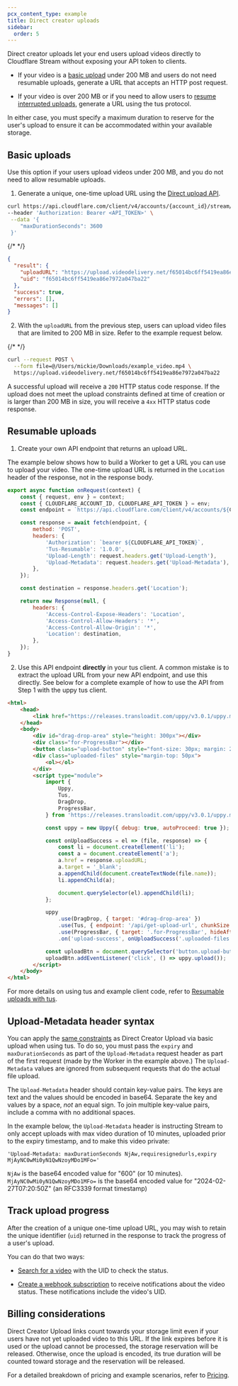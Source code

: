 ```yaml
---
pcx_content_type: example
title: Direct creator uploads
sidebar:
  order: 5
---
```


Direct creator uploads let your end users upload videos directly to Cloudflare Stream without exposing your API token to clients.

- If your video is a [basic upload](/stream/uploading-videos/direct-creator-uploads/#basic-uploads) under 200 MB and users do not need resumable uploads, generate a URL that accepts an HTTP post request.

- If your video is over 200 MB or if you need to allow users to [resume interrupted uploads](/stream/uploading-videos/direct-creator-uploads/#resumable-uploads), generate a URL using the tus protocol.

In either case, you must specify a maximum duration to reserve for the user's upload to ensure it can be accommodated within your available storage.

## Basic uploads

Use this option if your users upload videos under 200 MB, and you do not need to allow resumable uploads.

1. Generate a unique, one-time upload URL using the [Direct upload API](/api/operations/stream-videos-upload-videos-via-direct-upload-ur-ls). 

```sh title="Generate upload"
curl https://api.cloudflare.com/client/v4/accounts/{account_id}/stream/direct_upload \
--header 'Authorization: Bearer <API_TOKEN>' \
 --data '{
    "maxDurationSeconds": 3600
 }'
```

{/* <!-- videodelivery.net is correct domain. See STREAM-4364 --> */}

```json output {3}
{
  "result": {
    "uploadURL": "https://upload.videodelivery.net/f65014bc6ff5419ea86e7972a047ba22",
    "uid": "f65014bc6ff5419ea86e7972a047ba22"
  },
  "success": true,
  "errors": [],
  "messages": []
}
```

2. With the `uploadURL` from the previous step, users can upload video files that are limited to 200 MB in size. Refer to the example request below.

{/* <!-- videodelivery.net is correct domain. See STREAM-4364 --> */}

```bash {3} title="Upload a video to the unique one-time upload URL" 
curl --request POST \
  --form file=@/Users/mickie/Downloads/example_video.mp4 \
  https://upload.videodelivery.net/f65014bc6ff5419ea86e7972a047ba22
```

A successful upload will receive a `200` HTTP status code response. If the upload does not meet
the upload constraints defined at time of creation or is larger than 200 MB in size, you will receive a `4xx` HTTP status code response.

## Resumable uploads

1. Create your own API endpoint that returns an upload URL.

The example below shows how to build a Worker to get a URL you can use to upload your video. The one-time upload URL is returned in the `Location` header of the response, not in the response body.

```javascript {23} title="Example API endpoint"
export async function onRequest(context) {
	const { request, env } = context;
	const { CLOUDFLARE_ACCOUNT_ID, CLOUDFLARE_API_TOKEN } = env;
	const endpoint = `https://api.cloudflare.com/client/v4/accounts/${CLOUDFLARE_ACCOUNT_ID}/stream?direct_user=true`;

	const response = await fetch(endpoint, {
		method: 'POST',
		headers: {
			'Authorization': `bearer ${CLOUDFLARE_API_TOKEN}`,
			'Tus-Resumable': '1.0.0',
			'Upload-Length': request.headers.get('Upload-Length'),
			'Upload-Metadata': request.headers.get('Upload-Metadata'),
		},
	});

	const destination = response.headers.get('Location');

	return new Response(null, {
		headers: {
			'Access-Control-Expose-Headers': 'Location',
			'Access-Control-Allow-Headers': '*',
			'Access-Control-Allow-Origin': '*',
			'Location': destination,
		},
	});
}
```

2. Use this API endpoint **directly** in your tus client. A common mistake is to extract the upload URL from your new API endpoint, and use this directly. See below for a complete example of how to use the API from Step 1 with the uppy tus client.

```html {35} title="Upload a video using the uppy tus client"
<html>
	<head>
		<link href="https://releases.transloadit.com/uppy/v3.0.1/uppy.min.css" rel="stylesheet" />
	</head>
	<body>
		<div id="drag-drop-area" style="height: 300px"></div>
		<div class="for-ProgressBar"></div>
		<button class="upload-button" style="font-size: 30px; margin: 20px">Upload</button>
		<div class="uploaded-files" style="margin-top: 50px">
			<ol></ol>
		</div>
		<script type="module">
			import {
				Uppy,
				Tus,
				DragDrop,
				ProgressBar,
			} from 'https://releases.transloadit.com/uppy/v3.0.1/uppy.min.mjs';

			const uppy = new Uppy({ debug: true, autoProceed: true });

			const onUploadSuccess = el => (file, response) => {
				const li = document.createElement('li');
				const a = document.createElement('a');
				a.href = response.uploadURL;
				a.target = '_blank';
				a.appendChild(document.createTextNode(file.name));
				li.appendChild(a);

				document.querySelector(el).appendChild(li);
			};

			uppy
				.use(DragDrop, { target: '#drag-drop-area' })
				.use(Tus, { endpoint: '/api/get-upload-url', chunkSize: 150 * 1024 * 1024 })
				.use(ProgressBar, { target: '.for-ProgressBar', hideAfterFinish: false })
				.on('upload-success', onUploadSuccess('.uploaded-files ol'));

			const uploadBtn = document.querySelector('button.upload-button');
			uploadBtn.addEventListener('click', () => uppy.upload());
		</script>
	</body>
</html>
```

For more details on using tus and example client code, refer to [Resumable uploads with tus](/stream/uploading-videos/upload-video-file/#resumable-uploads-with-tus-for-large-files).

## Upload-Metadata header syntax

You can apply the [same constraints](/api/operations/stream-videos-upload-videos-via-direct-upload-ur-ls) as Direct Creator Upload via basic upload when using tus. To do so, you must pass the `expiry` and `maxDurationSeconds` as part of the `Upload-Metadata` request header as part of the first request (made by the Worker in the example above.) The `Upload-Metadata` values are ignored from subsequent requests that do the actual file upload.

The `Upload-Metadata` header should contain key-value pairs. The keys are text and the values should be encoded in base64. Separate the key and values by a space, *not* an equal sign. To join multiple key-value pairs, include a comma with no additional spaces.

In the example below, the `Upload-Metadata` header is instructing Stream to only accept uploads with max video duration of 10 minutes, uploaded prior to the expiry timestamp, and to make this video private:

`'Upload-Metadata: maxDurationSeconds NjAw,requiresignedurls,expiry MjAyNC0wMi0yN1QwNzoyMDo1MFo='`

`NjAw` is the base64 encoded value for "600" (or 10 minutes).
`MjAyNC0wMi0yN1QwNzoyMDo1MFo=` is the base64 encoded value for "2024-02-27T07:20:50Z" (an RFC3339 format timestamp)

## Track upload progress

After the creation of a unique one-time upload URL, you may wish to retain the unique identifier (`uid`) returned in the response to track the progress of a user's upload.

You can do that two ways:

- [Search for a video](/stream/manage-video-library/searching/) with the UID to check the status.

- [Create a webhook subscription](/stream/manage-video-library/using-webhooks/) to receive notifications about the video status. These notifications include the video's UID.

## Billing considerations

Direct Creator Upload links count towards your storage limit even if your users have not yet uploaded video to this URL. If the link expires before it is used or the upload cannot be processed, the storage reservation will be released. Otherwise, once the upload is encoded, its true duration will be counted toward storage and the reservation will be released.

For a detailed breakdown of pricing and example scenarios, refer to [Pricing](/stream/pricing/).
